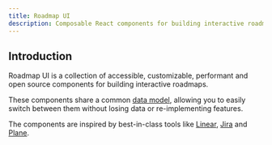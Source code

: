 ```yaml
---
title: Roadmap UI
description: Composable React components for building interactive roadmaps.
---
```


## Introduction

Roadmap UI is a collection of accessible, customizable, performant and open source components for building interactive roadmaps.

These components share a common [data model](/docs/schema), allowing you to easily switch between them without losing data or re-implementing features.

The components are inspired by best-in-class tools like [Linear](https://linear.app/), [Jira](https://www.atlassian.com/software/jira) and [Plane](https://plane.so/).
